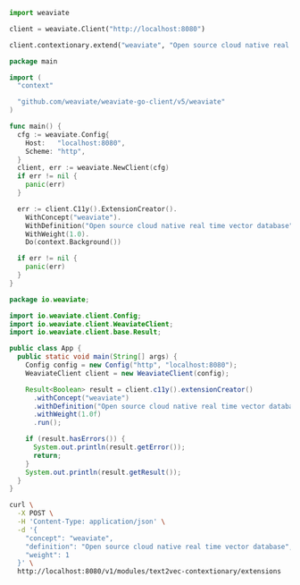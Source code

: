 
<Tabs className="code" groupId="languages">
<TabItem value="py" label="Python">

```python
import weaviate

client = weaviate.Client("http://localhost:8080")

client.contextionary.extend("weaviate", "Open source cloud native real time vector database", 1.0)
```

</TabItem>
<TabItem value="go" label="Go">

```go
package main

import (
  "context"

  "github.com/weaviate/weaviate-go-client/v5/weaviate"
)

func main() {
  cfg := weaviate.Config{
    Host:   "localhost:8080",
    Scheme: "http",
  }
  client, err := weaviate.NewClient(cfg)
  if err != nil {
    panic(err)
  }

  err := client.C11y().ExtensionCreator().
    WithConcept("weaviate").
    WithDefinition("Open source cloud native real time vector database").
    WithWeight(1.0).
    Do(context.Background())

  if err != nil {
    panic(err)
  }
}
```

</TabItem>
<TabItem value="java" label="Java">

```java
package io.weaviate;

import io.weaviate.client.Config;
import io.weaviate.client.WeaviateClient;
import io.weaviate.client.base.Result;

public class App {
  public static void main(String[] args) {
    Config config = new Config("http", "localhost:8080");
    WeaviateClient client = new WeaviateClient(config);

    Result<Boolean> result = client.c11y().extensionCreator()
      .withConcept("weaviate")
      .withDefinition("Open source cloud native real time vector database")
      .withWeight(1.0f)
      .run();

    if (result.hasErrors()) {
      System.out.println(result.getError());
      return;
    }
    System.out.println(result.getResult());
  }
}
```

</TabItem>
<TabItem value="curl" label="Curl">

```bash
curl \
  -X POST \
  -H 'Content-Type: application/json' \
  -d '{
    "concept": "weaviate",
    "definition": "Open source cloud native real time vector database",
    "weight": 1
  }' \
  http://localhost:8080/v1/modules/text2vec-contextionary/extensions
```

</TabItem>
</Tabs>
